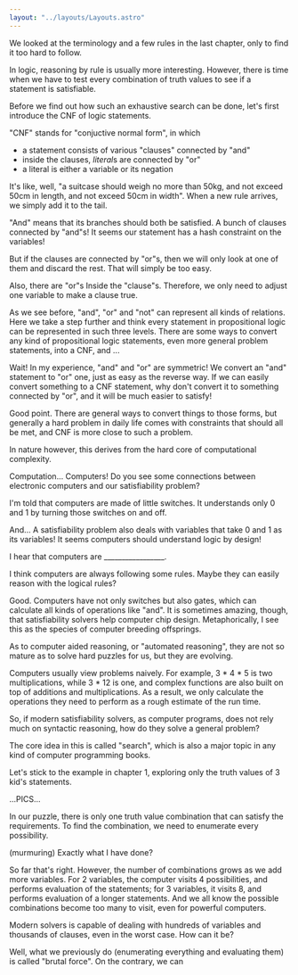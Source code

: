 ```yaml
---
layout: "../layouts/Layouts.astro"
---
```



<Teacher>

We looked at the terminology and a few rules in the last chapter,
only to find it too hard to follow.

In logic, reasoning by rule is usually more interesting. However,
there is time when we have to test every combination of truth values
to see if a statement is satisfiable.

Before we find out how such an exhaustive search can be done,
let's first introduce the CNF of logic statements.

"CNF" stands for "conjuctive normal form", in which

- a statement consists of various "clauses" connected by "and"
- inside the clauses, *literal*s are connected by "or"
- a literal is either a variable or its negation

</Teacher>

<Student name="AABB">

It's like, well, "a suitcase should weigh no more than 50kg, and not exceed
50cm in length, and not exceed 50cm in width". When a new rule arrives,
we simply add it to the tail.

"And" means that its branches should both be satisfied. A bunch of clauses
connected by "and"s! It seems our statement has a hash constraint on the
variables!

</Student>

<Student name="BBZZ">

But if the clauses are connected by "or"s, then we will only look at one of them
and discard the rest. That will simply be too easy.

Also, there are "or"s Inside the "clause"s. Therefore, we only need to adjust
one variable to make a clause true.

</Student>

<Teacher>

As we see before, "and", "or" and "not" can represent all kinds of relations.
Here we take a step further and think every statement in propositional
logic can be represented in such three levels. There are some ways to convert
any kind of propositional logic statements, even more general problem statements,
into a CNF, and ...

</Teacher>

<Student name="AABB">

Wait! In my experience, "and" and "or" are symmetric! We convert an "and"
statement to "or" one, just as easy as the reverse way. If we can easily
convert something to a CNF statement, why don't convert it to something
connected by "or", and it will be much easier to satisfy!

</Student>

<Teacher>

Good point. There are general ways to convert things to those forms, but
generally a hard problem in daily life comes with constraints that should
all be met, and CNF is more close to such a problem.

In nature however, this derives from the hard core of computational
complexity.

Computation... Computers! Do you see some connections between electronic
computers and our satisfiability problem?

</Teacher>

<Student name="BBZZ">

I'm told that computers are made of little switches. It understands only
0 and 1 by turning those switches on and off.

And... A satisfiability problem also deals with variables that take 0 and 1
as its variables! It seems computers should understand logic by design!

</Student>

<Student name="YOUDDDD">

I hear that computers are _________________.

</Student>

<Student name="AABB">

I think computers are always following some rules. Maybe they can easily
reason with the logical rules?

</Student>

<Teacher>

Good. Computers have not only switches but also gates, which can calculate
all kinds of operations like "and". It is sometimes amazing, though, that
satisfiability solvers help computer chip design. Metaphorically, I see this
as the species of computer breeding offsprings.

As to computer aided reasoning, or "automated reasoning", they are not so
mature as to solve hard puzzles for us, but they are evolving.

Computers usually view problems naively. For example, 3 * 4 * 5 is two multiplications,
while 3 * 12 is one, and complex functions are also built on top of additions
and multiplications. As a result, we only calculate the operations
they need to perform as a rough estimate of the run time.

So, if modern satisfiability solvers, as computer programs, does not rely
much on syntactic reasoning, how do they solve a general problem?

The core idea in this is called "search", which is also a major topic in
any kind of computer programming books.

Let's stick to the example in chapter 1, exploring only the truth values
of 3 kid's statements.

...PICS...

In our puzzle, there is only one truth value combination that can satisfy
the requirements. To find the combination, we need to enumerate every
possibility.

</Teacher>

<Student name="AABB">

(murmuring) Exactly what I have done?

</Student>

<Teacher>

So far that's right. However, the number of combinations grows as we add
more variables. For 2 variables, the computer visits 4 possibilities, and
performs evaluation of the statements; for 3 variables, it visits 8, and
performs evaluation of a longer statements. And we all know the possible
combinations become too many to visit, even for powerful computers.

Modern solvers is capable of dealing with hundreds of variables and thousands
of clauses, even in the worst case. How can it be?

Well, what we previously do (enumerating everything and evaluating them) is
called "brutal force". On the contrary, we can